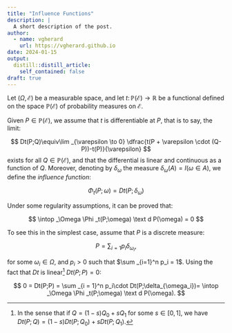 ```yaml
---
title: "Influence Functions"
description: |
  A short description of the post.
author:
  - name: vgherard
    url: https://vgherard.github.io
date: 2024-01-15
output:
  distill::distill_article:
    self_contained: false
draft: true
---
```


Let $(\Omega,\,\mathcal E)$ be a measurable space, and let $t\colon \mathbb P (\mathcal E)\to\mathbb R$ be a functional defined on the space $\mathbb P (\mathcal E)$ of probability measures on $\mathcal E$.

Given $P\in \mathbb P (\mathcal E)$, we assume that $t$ is differentiable at $P$, that is to say, the limit:

$$
Dt(P;Q)\equiv\lim _{\varepsilon \to 0} \dfrac{t(P + \varepsilon \cdot (Q-P))-t(P)}{\varepsilon}
$$
exists for all $Q\in \mathbb P (\mathcal E)$, and that the differential is linear and continuous as a function of $Q$. Moreover, denoting by $\delta _\omega$ the measure $\delta _\omega(A) = I(\omega\in A)$, we define the *influence function*:

$$
\Phi _t(P;\omega)=Dt(P;\delta_\omega)
$$

Under some regularity assumptions, it can be proved that:

$$
\intop _\Omega \Phi _t(P;\omega) \text d P(\omega) = 0
$$

To see this in the simplest case, assume that $P$ is a discrete measure:

$$
P = \sum _{i = 1} p_i \delta _{\omega _i},
$$

for some $\omega _i \in \Omega$, and $p_i>0$ such that $\sum _{i=1}^n p_i = 1$. Using the fact that $Dt$ is linear^[In the sense that if 
$Q = (1-s)Q_0+sQ_1$ for some $s \in [0,\,1]$, we have $Dt(P;Q)=(1-s)Dt(P;Q_0)+sDt(P;Q_1)$.] $Dt(P;P)=0$:

$$
0 = Dt(P;P) = \sum _{i = 1}^n p_i\cdot Dt(P;\delta_{\omega_i})= \intop _\Omega \Phi _t(P;\omega) \text d P(\omega).
$$
